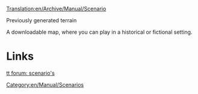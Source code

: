 [[Translation:en/Archive/Manual/Scenario]]
[[Category:en/Manual/Scenarios]]

Previously generated terrain

A downloadable map, where you can play in a historical or fictional setting.

=Links=
[[http://www.tt-forums.net/viewtopic.php?t=12481&postdays=0&postorder=asc&start=0| tt forum: scenario's]]